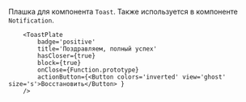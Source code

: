 

Плашка для компонента `Toast`. Также используется в компоненте `Notification`.

```tsx live
    <ToastPlate
        badge='positive'
        title='Поздравляем, полный успех'
        hasCloser={true}
        block={true}
        onClose={Function.prototype}
        actionButton={<Button colors='inverted' view='ghost' size='s'>Восстановить</Button> }
    />
```
